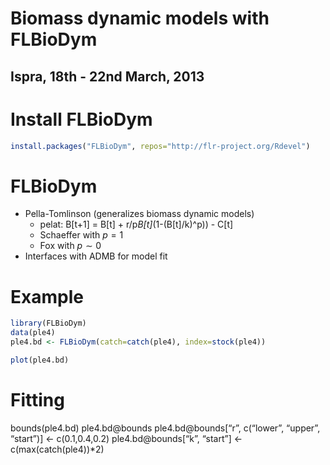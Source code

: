 Biomass dynamic models with FLBioDym
=========================
Ispra, 18th - 22nd March, 2013
-------------------------

# Install FLBioDym

```r
install.packages("FLBioDym", repos="http://flr-project.org/Rdevel")
```

# FLBioDym

* Pella-Tomlinson (generalizes biomass dynamic models)
    * pelat: B[t+1] = B[t] + r/p*B[t]*(1-(B[t]/k)^p)) - C[t]
    * Schaeffer with $p=1$
    * Fox with $p \sim 0$

* Interfaces with ADMB for model fit

# Example

```r
library(FLBioDym)
data(ple4)
ple4.bd <- FLBioDym(catch=catch(ple4), index=stock(ple4))
```

```r
plot(ple4.bd)
```

# Fitting

bounds(ple4.bd)
ple4.bd@bounds
ple4.bd@bounds["r", c("lower", "upper", "start")] <- c(0.1,0.4,0.2)
ple4.bd@bounds["k", "start"] <- c(max(catch(ple4))*2)



